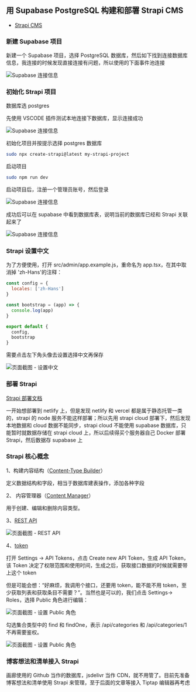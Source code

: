 ## 用 Supabase PostgreSQL 构建和部署 Strapi CMS

- [Strapi CMS](https://docs.strapi.io/cms/intro)

### 新建 Supabase 项目

新建一个 Supabase 项目，选择 PostgreSQL 数据库，然后如下找到连接数据库信息，我连接的时候发现直接连接有问题，所以使用的下面事件池连接

![Supabase 连接信息](/posts/strapi-supabase/image1.png)

### 初始化 Strapi 项目

数据库选 postgres

先使用 VSCODE 插件测试本地连接下数据库，显示连接成功

![Supabase 连接信息](/posts/strapi-supabase/image2.png)

初始化项目并按提示选择 postgres 数据库

```bash
sudo npx create-strapi@latest my-strapi-project
```

启动项目

```bash
sudo npm run dev
```

启动项目后，注册一个管理员账号，然后登录

![Supabase 连接信息](/posts/strapi-supabase/image3.jpeg)

成功后可以在 supabase 中看到数据库表，说明当前的数据库已经和 Strapi 关联起来了

![Supabase 连接信息](/posts/strapi-supabase/image4.png)

### Strapi 设置中文

为了方便使用，打开 src/admin/app.example.js，重命名为 app.tsx，在其中取消掉 'zh-Hans'的注释：

```js
const config = {
  locales: ['zh-Hans']
}

const bootstrap = (app) => {
  console.log(app)
}

export default {
  config,
  bootstrap
}
```

需要点击左下角头像去设置选择中文再保存

![页面截图 - 设置中文](/posts/strapi-supabase/image5.png)

### 部署 Strapi

[Strapi 部署文档](https://docs.strapi.io/cms/quick-start#%EF%B8%8F-part-c-deploy-to-strapi-cloud)

一开始想部署到 netlify 上，但是发现 netlify 和 vercel 都是属于静态托管一类的，strapi 的 node 服务不能这样部署；所以先用 strapi cloud 部署下，然后发现 本地数据和 cloud 数据不能同步，strapi cloud 不能使用 supabase 数据库，只能暂时就数据存储在 strapi cloud 上，所以后续得买个服务器自己 Docker 部署 Strapi，然后数据存 supabase 上

### Strapi 核心概念

1、构建内容结构（[Content-Type Builder](https://docs.strapi.io/cms/features/content-type-builder)）

定义数据结构和字段，相当于数据库建表操作，添加各种字段

2、 内容管理器（[Content Manager](https://docs.strapi.io/cms/features/content-manager)）

用于创建、编辑和删除内容类型。

3、[REST API](https://docs.strapi.io/cms/api/rest)

![页面截图 - REST API](/posts/strapi-supabase/image6.png)

4、[token](https://docs.strapi.io/cms/features/api-tokens#creating-a-new-api-token)

打开 Settings -> API Tokens，点击 Create new API Token，生成 API Token，该 Token 决定了权限范围和使用时间，生成之后，获取接口数据的时候就需要带上这个 token

但是可能会想：“好麻烦，我调用个接口，还要用 token，能不能不用 token，至少获取列表和获取条目不需要？”。当然也是可以的，我们点击 Settings-> Roles，选择 Public 角色进行编辑：

![页面截图 - 设置 Public 角色](/posts/strapi-supabase/image7.png)

勾选集合类型中的 find 和 findOne，表示 /api/categories 和 /api/categories/1 不再需要鉴权。

![页面截图 - 设置 Public 角色](/posts/strapi-supabase/image8.png)

### 博客想法和清单接入 Strapi

画廊使用的 Github 当作的数据库，jsdelivr 当作 CDN，就不用管了。目前先准备博客想法和清单使用 Strapi 来管理，至于后面的文章等接入 Tiptap 编辑器再考虑
